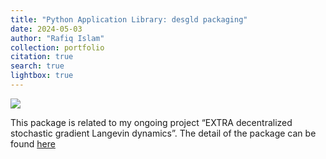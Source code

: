 ```yaml
---
title: "Python Application Library: desgld packaging"
date: 2024-05-03
author: "Rafiq Islam"
collection: portfolio
citation: true
search: true
lightbox: true
---  
```


<script async src="https://pagead2.googlesyndication.com/pagead/js/adsbygoogle.js?client=ca-pub-6878992848042528"
     crossorigin="anonymous"></script>  

![](pypi.png)

This package is related to my ongoing project "EXTRA decentralized stochastic gradient Langevin dynamics". The detail of the package can be found <a href="https://mrislambd.github.io/desgld_package/desgld/" target="_blank">here</a>

